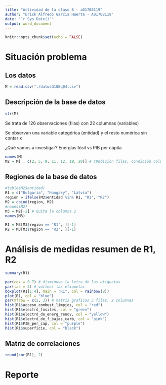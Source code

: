 ---
title: "Actividad de la clase 8 - a01708119"
author: "Erick Alfredo Garcia Huerta - A01708119"
date: "`r Sys.Date()`"
output: word_document
---

```{r setup, include=FALSE}
knitr::opts_chunk$set(echo = FALSE)
```

# Situación problema

## Los datos

```{r}
M = read.csv("./datosG10Eq04.csv")
```

## Descripción de la base de datos
```{r}
str(M)
```

Se trata de 126 observaciones (filas) con 22 columnas (variables)

Se observan una variable categórica (entidad) y el resto numérica sin contar x

¿Qué vamos a investigar?
Energías fósil vs PIB per cápita

```{r}
names(M)
M2 = M[ , c(2, 5, 9, 11, 12, 18, 20)] # COndición filas, condición columnas (si con ,)
```

## Regiones de la base de datos
```{r}
#table(M2$entidad)
R1 = c("Bulgaria", "Hungary", "Latvia")
region = ifelse(M2$entidad %in% R1, "R1", "R2")
M2 = cbind(region, M2)
#names(M2)
M3 = M2[-2] # Quita la columna 2
names(M3)
```
```{r}
R1 = M3[M3$region == "R1", ][-1]
R2 = M3[M3$region == "R2", ][-1]
```

# Análisis de medidas resumen de R1, R2
```{r}
summary(R1)
```
```{r}
par(cex = 0.7) # disminuye la letra de las etiquetas
par(las = 3) # voltear las etiquetas
boxplot(R1[1:4], main = "R1", col = rainbow(8))
plot(R1, col = "blue")
par(mfrow = c(2, 3)) # matriz graficos 3 filas, 2 columnas
hist(R1$acceso_combust_limpios, col = "red")
hist(R1$electrd_fosiles, col = "green")
hist(R1$electrd_de_energ_renov, col = "yellow")
hist(R1$electrd_de_f_bajas_carb, col = "pink")
hist(R1$PIB_per_cap, col = "purple")
hist(R1$superficie, col = "black")
```
## Matriz de correlaciones
```{r}
round(cor(R1), 2)
```
# Reporte
